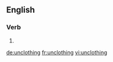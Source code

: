 
==English==

===Verb===
{{head|en}}

# {{present participle of|unclothe}}

[[de:unclothing]]
[[fr:unclothing]]
[[vi:unclothing]]